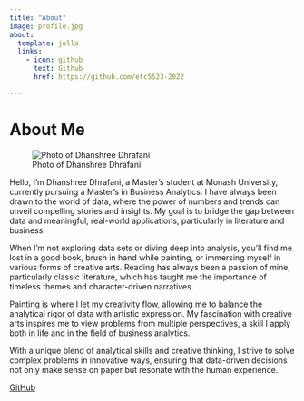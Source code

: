 ```yaml
---
title: "About"
image: profile.jpg
about:
  template: jolla
  links:
    - icon: github
      text: Github
      href: https://github.com/etc5523-2022

---
```


# About Me

![Photo of Dhanshree Dhrafani](My_photo.jpeg)

Hello, I'm Dhanshree Dhrafani, a Master’s student at Monash University, currently pursuing a Master's in Business Analytics. I have always been drawn to the world of data, where the power of numbers and trends can unveil compelling stories and insights. My goal is to bridge the gap between data and meaningful, real-world applications, particularly in literature and business.

When I'm not exploring data sets or diving deep into analysis, you'll find me lost in a good book, brush in hand while painting, or immersing myself in various forms of creative arts. Reading has always been a passion of mine, particularly classic literature, which has taught me the importance of timeless themes and character-driven narratives.

Painting is where I let my creativity flow, allowing me to balance the analytical rigor of data with artistic expression. My fascination with creative arts inspires me to view problems from multiple perspectives, a skill I apply both in life and in the field of business analytics.

With a unique blend of analytical skills and creative thinking, I strive to solve complex problems in innovative ways, ensuring that data-driven decisions not only make sense on paper but resonate with the human experience.

[GitHub](https://github.com/ETC5523-2024/assignment-3-v2-creating-a-blog-Dhanshree-dhrafani)
